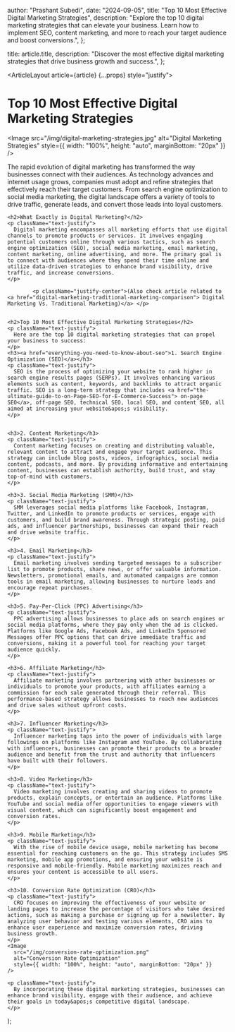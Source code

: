 
  author: "Prashant Subedi",
  date: "2024-09-05",
  title: "Top 10 Most Effective Digital Marketing Strategies",
  description:
    "Explore the top 10 digital marketing strategies that can elevate your business. Learn how to implement SEO, content marketing, and more to reach your target audience and boost conversions.",
};

  title: article.title,
  description: "Discover the most effective digital marketing strategies that drive business growth and success.",
};

  <ArticleLayout article={article} {...props} style="justify">
    <h1>Top 10 Most Effective Digital Marketing Strategies</h1>
    <Image
      src="/img/digital-marketing-strategies.jpg"
      alt="Digital Marketing Strategies"
      style={{ width: "100%", height: "auto", marginBottom: "20px" }}
    />
    <p className="text-justify">
      The rapid evolution of digital marketing has transformed the way businesses connect with their audiences. As technology advances and internet usage grows, companies must adopt and refine strategies that effectively reach their target customers. From search engine optimization to social media marketing, the digital landscape offers a variety of tools to drive traffic, generate leads, and convert those leads into loyal customers.
    </p>

    <h2>What Exactly is Digital Marketing?</h2>
    <p className="text-justify">
      Digital marketing encompasses all marketing efforts that use digital channels to promote products or services. It involves engaging potential customers online through various tactics, such as search engine optimization (SEO), social media marketing, email marketing, content marketing, online advertising, and more. The primary goal is to connect with audiences where they spend their time online and utilize data-driven strategies to enhance brand visibility, drive traffic, and increase conversions.
    </p>

            <p className="justify-center">(Also check article related to <a href="digital-marketing-traditional-marketing-comparison"> Digital Marketing Vs. Traditional Marketing)</a> </p>


    <h2>Top 10 Most Effective Digital Marketing Strategies</h2>
    <p className="text-justify">
      Here are the top 10 digital marketing strategies that can propel your business to success:
    </p>
    <h3><a href="everything-you-need-to-know-about-seo">1. Search Engine Optimization (SEO)</a></h3>
    <p className="text-justify">
      SEO is the process of optimizing your website to rank higher in search engine results pages (SERPs). It involves enhancing various elements such as content, keywords, and backlinks to attract organic traffic. SEO is a long-term strategy that includes <a href="the-ultimate-guide-to-on-Page-SEO-for-E-Commerce-Success"> on-page SEO</a>, off-page SEO, technical SEO, local SEO, and content SEO, all aimed at increasing your website&apos;s visibility.
    </p>


    <h3>2. Content Marketing</h3>
    <p className="text-justify">
      Content marketing focuses on creating and distributing valuable, relevant content to attract and engage your target audience. This strategy can include blog posts, videos, infographics, social media content, podcasts, and more. By providing informative and entertaining content, businesses can establish authority, build trust, and stay top-of-mind with customers.
    </p>

    <h3>3. Social Media Marketing (SMM)</h3>
    <p className="text-justify">
      SMM leverages social media platforms like Facebook, Instagram, Twitter, and LinkedIn to promote products or services, engage with customers, and build brand awareness. Through strategic posting, paid ads, and influencer partnerships, businesses can expand their reach and drive website traffic.
    </p>

    <h3>4. Email Marketing</h3>
    <p className="text-justify">
      Email marketing involves sending targeted messages to a subscriber list to promote products, share news, or offer valuable information. Newsletters, promotional emails, and automated campaigns are common tools in email marketing, allowing businesses to nurture leads and encourage repeat purchases.
    </p>

    <h3>5. Pay-Per-Click (PPC) Advertising</h3>
    <p className="text-justify">
      PPC advertising allows businesses to place ads on search engines or social media platforms, where they pay only when the ad is clicked. Platforms like Google Ads, Facebook Ads, and LinkedIn Sponsored Messages offer PPC options that can drive immediate traffic and conversions, making it a powerful tool for reaching your target audience quickly.
    </p>

    <h3>6. Affiliate Marketing</h3>
    <p className="text-justify">
      Affiliate marketing involves partnering with other businesses or individuals to promote your products, with affiliates earning a commission for each sale generated through their referral. This performance-based strategy allows businesses to reach new audiences and drive sales without upfront costs.
    </p>

    <h3>7. Influencer Marketing</h3>
    <p className="text-justify">
      Influencer marketing taps into the power of individuals with large followings on platforms like Instagram and YouTube. By collaborating with influencers, businesses can promote their products to a broader audience and benefit from the trust and authority that influencers have built with their followers.
    </p>

    <h3>8. Video Marketing</h3>
    <p className="text-justify">
      Video marketing involves creating and sharing videos to promote products, explain concepts, or entertain an audience. Platforms like YouTube and social media offer opportunities to engage viewers with visual content, which can significantly boost engagement and conversion rates.
    </p>

    <h3>9. Mobile Marketing</h3>
    <p className="text-justify">
      With the rise of mobile device usage, mobile marketing has become essential for reaching customers on the go. This strategy includes SMS marketing, mobile app promotions, and ensuring your website is responsive and mobile-friendly. Mobile marketing maximizes reach and ensures your content is accessible to all users.
    </p>

    <h3>10. Conversion Rate Optimization (CRO)</h3>
    <p className="text-justify">
      CRO focuses on improving the effectiveness of your website or landing pages to increase the percentage of visitors who take desired actions, such as making a purchase or signing up for a newsletter. By analyzing user behavior and testing various elements, CRO aims to enhance user experience and maximize conversion rates, driving business growth.
    </p>
    <Image
      src="/img/conversion-rate-optimization.png"
      alt="Conversion Rate Optimization"
      style={{ width: "100%", height: "auto", marginBottom: "20px" }}
    />

    <p className="text-justify">
      By incorporating these digital marketing strategies, businesses can enhance brand visibility, engage with their audience, and achieve their goals in today&apos;s competitive digital landscape.
    </p>
  </ArticleLayout>
);
